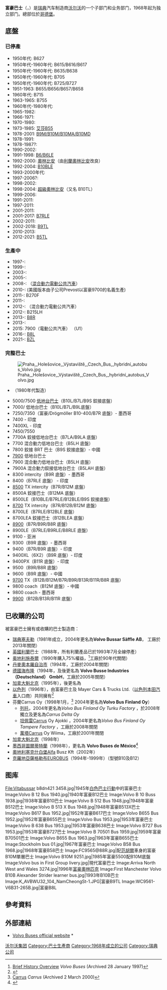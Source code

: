 {{noteTA
|2=zh-hans:沃尔沃; zh-hant:富豪;
}}

{{Infobox company
| name = Volvo Bussar AB <br />富豪巴士
| trading_name     = {{Unbulleted list|Volvo Buses|Volvo Bus Corporation}}
| logo = Volvo_Trucks_Logo.png
| logo_size        = 200px
| type = [[富豪集团|富豪集团]][[子公司|子公司]]
| foundation = 1968年
| location = {{Flag|Sweden}}[[哥德堡|哥德堡]]
| key_people = Håkan Agnevall<br />(主席)
| industry = [[制造业|制造业]]
| products = [[巴士|巴士]]
| brands = {{ublist|[[Volvo|Volvo]]|[[Nova_Bus|Nova Bus]]|[[Prevost_Car|Prevost Car]]}}
| revenue = 
{{increase}} {{SEK|25.386 billion|link=yes}}（2016年）<ref name="AR2016">{{cite web |url=http://www.volvogroup.com/content/dam/volvo/volvo-group/markets/global/en-en/investors/reports-and-presentations/annual-reports/annual-and-sustainability-report-2016.pdf |format=PDF |pages=81, 95 |title=Annual and Sustainability Report 2016 |publisher=Volvo |accessdate=2018-10-15 |archive-date=2017-07-02 |archive-url=https://web.archive.org/web/20170702031810/http://www.volvogroup.com/content/dam/volvo/volvo-group/markets/global/en-en/investors/reports-and-presentations/annual-reports/annual-and-sustainability-report-2016.pdf |dead-url=no }}</ref>
| operating_income = {{increase}} {{SEK|0.911 billion}}（2016年）<ref name="AR2016"/>
| num_employees    = 7,353（2016年）<ref name="AR2016"/>
| parent = [[富豪集团|富豪集团]]
| homepage = [http://www.volvobuses.com/bus/global/en-gb/Pages/home_new.aspx]
}}

'''富豪巴士'''（{{lang-en|'''Volvo Buses'''}}，{{lang-sv|'''Volvo Bussar AB'''}}）是[[瑞典|瑞典]]汽车制造商[[沃尔沃|沃尔沃]]的一个子部门和业务部门，1968年起为独立部门。總部位於[[哥德堡|哥德堡]]。

== 底盤 ==
=== 已停產 ===
*1950年代: B627
*1950年代-1960年代: B615/B616/B617
*1950年代-1960年代: B635/B638
*1950年代-1960年代: B705
*1950年代-1960年代: B725/B727
*1951-1963: B655/B656/B657/B658
*1960年代: B715
*1963-1965: B755
*1960年代-1980年代: {{link-en|B57 & BB57|Volvo B57}}
*1965-1982: {{link-en|B58|Volvo B58}}
*1966-1971: {{link-en|B54|Volvo B54}}
*1970-1980: {{link-en|B59|Volvo B59}}
*1973-1985: [[艾莎富豪B55|艾莎B55]]
*1978-2001: [[富豪B10M|B9M/B10M/B10MA/B10MD]] 
*1978-1991: {{link-en|B10R|Volvo B10R}}
*1978-1987?:{{link-en|B6F/B6FA|Volvo B6F}}
*1990-2002: {{link-en|B10B|Volvo B10B}}
*1991-1998: [[富豪B6型巴士|B6/B6LE]]
*1992-2000: [[富豪奧林比安|奧林比安]]（由[[利蘭奧林比安|利蘭奧林比安]]改良）
*1992-2004: [[富豪B10BLE|B10BLE]]
*1993-2000年代: {{link-en|B10L/B10LA|Volvo B10L}}
*1997-2006?: {{link-en|B7L/B7LA|Volvo B7L}}
*1998-2002: {{link-en|B6BLE|Volvo B6BLE}}
*1998-2004: [[富豪超級奧林比安|超級奧林比安]]（又名 B10TL）
*1999-2006: {{link-en|B7TL|Volvo B7TL}}
*1991-2011: {{link-en|B12/B12R|Volvo B12R}}<!--B380R/B420R-->
*1997-2011: {{link-en|B12B|Volvo B12B}}
*2001-2011: {{link-en|B12BLE/B12BLEA|Volvo B12BLE}}
*2001-2017: [[富豪B7RLE|B7RLE]]
*2002-2011: {{link-en|B9S 鉸接/B9 SALF 鉸接|Volvo B9S}}<!--B360S-->
*2002-2018: [[富豪B9TL|B9TL]]
*2010-2013: {{link-en|B9RLE|Volvo B9RLE}}
*2012-2021: [[富豪B5TL|B5TL]]

===生產中===
*1997-: {{link-en|B7R|Volvo B7R}}<!--B290R-->
*1999-: {{link-en|B12M/B12MA|Volvo B12M}}
*2003-: {{link-en|B9R|Volvo B9R}}<!--B340R/B380R-->
*2005-: {{link-en|B9L/B9LA|Volvo B9L}}
*2008-: {{link-en|B5LH|Volvo B5LH}}（[[混合動力電動公共汽車|混合動力電動公共汽車]]）
*2010-: {{link-en|B13R|Volvo B13R}}(美國版本由子公司Prevost以富豪9700的名義生產)
*2011-: B270F
*2011-: {{link-en|B11R|Volvo B11R}}
*2012-: {{link-en|B5RH/B215RH|Volvo B5RLEH}}（混合動力電動公共汽車）
*2012-: B215LH 
*2013-: [[富豪B8R|B8R]]
*2013-: {{link-en|B8RLE/B8RLEA|Volvo B8RLE}}
*2015: 7900（電動公共汽車） （U1）
*2016-: [[富豪B8L巴士|B8L]]
*2021-: [[富豪BZL|BZL]]

=== 完整巴士 ===
[[File:Praha,_Holešovice,_Výstaviště,_Czech_Bus,_hybridní_autobus_Volvo.jpg|thumb]]
* {{link-en|C10M|Volvo C10M}}（1980年代製造）
* 5000/7500 [[低地台巴士|低地台巴士]]（B10L/B7L/B9S 鉸接底盤）
* 7000/{{link-en|7700|Volvo 7700}} 低地台巴士（B10L/B7L/B9L底盤）
* 7250/7350（富豪/Drögmöller B10-400/B7R 底盤）- 墨西哥
* 7400 - 印度
* 7400XL - 印度
* 7450/7550 
* 7700A 鉸接低地台巴士（B7LA/B9LA 底盤）
* 7700 混合動力低地台巴士（B5LH 底盤）
* 7800 鉸接 BRT 巴士（B9S 鉸接底盤）- 中國
* [[Volvo_7900|7900]] 低地台巴士
* 7900 混合動力低地台巴士（B5LH 底盤）
* 7900A 混合動力鉸接低地台巴士（B5LAH 底盤）
* 8300 intercity（B9R 底盤）- 墨西哥
* 8400（B7RLE 底盤） -  印度
* [[Volvo_8500|8500]] TX intercity（B7R/B12M 底盤）
* 8500A 鉸接巴士（B12MA 底盤）
* 8500LE（B10BLE/B7RLE/B12BLE/B9S 鉸接底盤）
* [[Volvo_8700|8700]] TX intercity（B7R/B12B/B12M 底盤）
* 8700LE（B7RLE/B12BLE 底盤）
* 8700LEA 鉸接巴士（B12BLEA 底盤）
* [[Volvo_8900|8900]]（B7R/B9R/B8R 底盤）
* 8900LE（B7RLE/B9RLE/B8RLE 底盤）
* 9100 - 亚洲
* 9300（B9R 底盤）- 墨西哥
* 9400（B7R/B9R 底盤）- 印度
* 9400XL（6X2）（B9R 底盤）- 印度
* 9400PX（B11R 底盤）- 印度
* 9500（B9R/B8R 底盤）
* 9600（B9R 底盤）- 中國
* [[Volvo_9700|9700]] TX（B12B/B12M/B7R/B9R/B13R/B11R/B8R 底盤）
* 9800 coach（B12M 底盤）- 中國
* 9800 coach - 墨西哥
* [[Volvo_9900|9900]]（B12B/B13R/B11R 底盤）

== 已收購的公司 ==
被富豪巴士擁有或收購的巴士製造商：
* [[瑞典|瑞典]][[塞夫勒市|塞夫勒]]{{Link-sv|Säffle Karosseri AB|Säffle_Karosserifabrik}}（1981年成立，2004年更名為'''Volvo Bussar Säffle AB'''， 工廠於2013年關閉）
* [[英國|英國]][[利蘭|利蘭]]巴士（1988年，所有利蘭產品已於1993年7月全線停產）
* [[奥地利|奥地利]][[施泰爾|施泰爾]]{{Link-en|Steyr Bus GmbH|Steyr-Daimler-Puch}}（1990年購入75%權益，<ref>[https://web.archive.org/web/19970128054401/http://www.bus.volvo.se/corpinfo/history.html Brief History Overview] ''Volvo Buses'' (Archived 28 January 1997)</ref>工廠於90年代關閉）
* [[丹麥|丹麥]][[奧本羅自治市|奧本羅自治市]]{{Link-de|Aabenraa Karrosseri A/S|Aabenraa Karrosseri}}（1994年，工廠於2004年關閉）
* [[德國|德國]][[海布隆|海布隆]]{{Link-en|Drögmöller Karosserien GmbH & Co. KG|Drögmöller}}（1994年，及後更名為 '''Volvo Busse Industries （Deutschland） GmbH'''，工廠於2005年關閉）
* [[加拿大|加拿大]][[魁北克|魁北克]]{{Link-en|Prevost Coaches|Prevost Car}}（1995年），後更名為{{Link-en|Prevost Car|Prevost Car}}
* [[以色列|以色列]]{{Link-en|Merkavim}}（1996年），由富豪巴士及 Mayer Cars & Trucks Ltd.（[[以色列|以色列]][[本田技研工业|本田汽車]]入口商）共同擁有<ref>{{cite web|url=http://www.cisionwire.com/volvo/increased-deliveries-of-volvo-buses-to-israel|title=AB Volvo - press release|publisher=''[[Cision|Cision Wire]]''|accessdate=1999-09-22|deadurl=yes|archiveurl=https://archive.is/20120724164623/http://www.cisionwire.com/volvo/increased-deliveries-of-volvo-buses-to-israel|archivedate=2012-07-24|df=}}</ref>
* 芬蘭Carrus Oy（1998年1月，<ref>[https://web.archive.org/web/20000302203153/http://www.carrus.fi/carrus.html Carrus] ''Carrus'' (Archived 2 March 2000)</ref> 2004年更名為'''Volvo Bus Finland Oy'''）
** [[列托|列托]]{{Link-en|Carrus Oy Delta|Carrus Delta}}，2004年更名為''Volvo Bus Finland Oy Turku Factory'' ，於2008年獨立及更名為''Carrus Delta Oy''
** [[坦佩雷|坦佩雷]]Carrus Oy Ajokki ，2004年更名為''Volvo Bus Finland Oy Tampere Factory'' ，工廠於2008年關閉
** [[萬塔|萬塔]]Carrus Oy Wiima，工廠於2001年關閉
* [[加拿大|加拿大]][[魁北克|魁北克]]{{Link-en|St-Eustache|Saint-Eustache, Quebec}}{{Link-en|Nova Bus|Nova Bus}}（1998年）
* [[墨西哥|墨西哥]][[圖爾蒂特蘭|圖爾蒂特蘭]]{{Link-en|Mexicana de Autobuses SA (MASA)|MASA (company)}}（1998年），更名為 '''Volvo Buses de México'''<ref name="janes-online">{{cite web|title=Volvo Buses de Mexico (previously MASA)|date=November 9, 2005|publisher=''Jane's Urban Transport Systems'', [[Jane's_Information_Group|Jane's Information Group]]|url=http://www.janes.com/articles/Janes-Urban-Transport-Systems/Volvo-Buses-de-Mexico--previously-MASA-Mexico.html|archiveurl=https://web.archive.org/web/20110815050446/http://articles.janes.com/articles/Janes-Urban-Transport-Systems/Volvo-Buses-de-Mexico--previously-MASA-Mexico.html|archivedate=2011-08-15|accessdate=2015-09-17|dead-url=no}}</ref>
* [[奧地利|奧地利]][[塞克什白堡|塞克什白堡]]Alfa Busz Kft（2002年）
* [[克羅地亞|克羅地亞]][[薩格勒布|薩格勒布]]EUROBUS（1994年-1999年）（型號B10及B12）

== 图库 ==
<gallery>
File:Vitabussar b8dn421 3458.jpg|1945年[[白色巴士行動|白色巴士行動]]中的富豪巴士
Image:Volvo B 12 Bus 1940.jpg|1940年富豪B12巴士
Image:Volvo B 10 Buss 1938.jpg|1938年富豪B10巴士
Image:Volvo B 512 Bus 1948.jpg|1948年富豪B512巴士
Image:Volvo B 513 X Bus 1948.jpg|1948年富豪B513X巴士
Image:Volvo B617 Bus 1952.jpg|1952年富豪B617巴士
Image:Volvo B655 Bus 1952.jpg|1952年富豪B655巴士
Image:Volvo Bus 1953.jpg|1953年富豪巴士
Image:Volvo B 638 Bus 1953.jpg|1953年富豪B638巴士
Image:Volvo B727 Bus 1953.jpg|1953年富豪B727巴士
Image:Volvo B 70501 Bus 1959.jpg|1959年富豪B70501巴士
Image:Volvo B655 Bus 1963.jpg|1963年富豪B655巴士
Image:Stockholm bus 01.jpg|1967年富豪巴士
Image:Volvo B58 Bus 1968.jpg|1968年富豪B58巴士
Image:FC9565@88R.jpg|配[[范胡爾|范胡爾]]車身的富豪B10M單層巴士
Image:Volvo B10M 9251.jpg|1985年富豪5500配B10M底盤
Image:Volvo bus in First Group livery.jpg|現代富豪巴士
Image:Arriva North West and Wales 3274.jpg|1996年[[富豪奧林匹克|富豪奧林匹克]]
Image:First Manchester Volvo B10B Alexander Strider learner bus.jpg|1993年B10B巴士
Image:K_AVBWU32_104_NamCheongSt-1.JPG|富豪B9TL
Image:WC9561-V6B31-265B.jpg|富豪B8L
</gallery>

== 參考資料 ==
<References/>

== 外部連結 ==
{{Portal|Buses}}
* [http://www.volvobuses.com Volvo Buses official website] {{Wayback|url=http://www.volvobuses.com/ |date=20141106232709 }}* 

[[Category:沃尔沃集团|]]
[[Category:巴士生產商|Category:巴士生產商]]
[[Category:1968年成立的公司|Category:1968年成立的公司]]
[[Category:瑞典公司|Category:瑞典公司]]